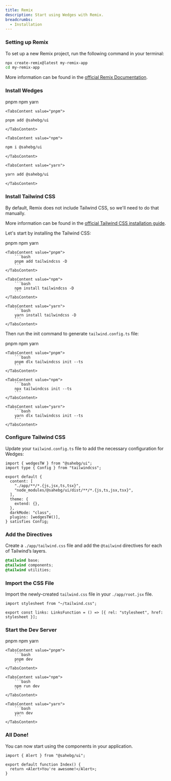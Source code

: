 ```yaml
---
title: Remix
description: Start using Wedges with Remix.
breadcrumbs:
  - Installation
---
```


<Steps>

### Setting up Remix

To set up a new Remix project, run the following command in your terminal:

```bash
npx create-remix@latest my-remix-app
cd my-remix-app
```

More information can be found in the <a href="https://remix.run/docs/en/main/start/quickstart" target="_blank" rel="nofollow noreferrer">official Remix Documentation</a>.

### Install Wedges

<Tabs variant='underlined' defaultValue='pnpm'>
  <TabsList>
    <TabsTrigger value="pnpm">pnpm</TabsTrigger>
    <TabsTrigger value="npm">npm</TabsTrigger>
    <TabsTrigger value="yarn">yarn</TabsTrigger>
  </TabsList>

    <TabsContent value="pnpm">

```bash
pnpm add @sahebg/ui
```

    </TabsContent>

    <TabsContent value="npm">

```bash
npm i @sahebg/ui
```

    </TabsContent>

    <TabsContent value="yarn">

```bash
yarn add @sahebg/ui
```

    </TabsContent>

</Tabs>

### Install Tailwind CSS

By default, Remix does not include Tailwind CSS, so we'll need to do that manually.

More information can be found in the <a href="https://tailwindcss.com/docs/guides/remix" target="_blank" rel='nofollow noreferrer'>official Tailwind CSS installation guide</a>.

Let's start by installing the Tailwind CSS:

<Tabs variant='underlined' defaultValue='pnpm'>
    <TabsList>
        <TabsTrigger value="pnpm">pnpm</TabsTrigger>
        <TabsTrigger value="npm">npm</TabsTrigger>
        <TabsTrigger value="yarn">yarn</TabsTrigger>
    </TabsList>

    <TabsContent value="pnpm">
        ```bash
        pnpm add tailwindcss -D
        ```
    </TabsContent>

    <TabsContent value="npm">
        ```bash
        npm install tailwindcss -D
        ```
    </TabsContent>

    <TabsContent value="yarn">
        ```bash
        yarn install tailwindcss -D
        ```
    </TabsContent>

</Tabs>

Then run the init command to generate `tailwind.config.ts` file:

<Tabs variant='underlined' defaultValue='pnpm'>
    <TabsList>
        <TabsTrigger value="pnpm">pnpm</TabsTrigger>
        <TabsTrigger value="npm">npm</TabsTrigger>
        <TabsTrigger value="yarn">yarn</TabsTrigger>
    </TabsList>

    <TabsContent value="pnpm">
        ```bash
        pnpm dlx tailwindcss init --ts
        ```
    </TabsContent>

    <TabsContent value="npm">
        ```bash
        npx tailwindcss init --ts
        ```
    </TabsContent>

    <TabsContent value="yarn">
        ```bash
        yarn dlx tailwindcss init --ts
        ```
    </TabsContent>

</Tabs>

### Configure Tailwind CSS

Update your `tailwind.config.ts` file to add the necessary configuration for Wedges:

```tsx {2,7,12-13} title="tailwind.config.js" showLineNumbers
import { wedgesTW } from "@sahebg/ui";
import type { Config } from "tailwindcss";

export default {
  content: [
    "./app/**/*.{js,jsx,ts,tsx}",
    "node_modules/@sahebg/ui/dist/**/*.{js,ts,jsx,tsx}",
  ],
  theme: {
    extend: {},
  },
  darkMode: "class",
  plugins: [wedgesTW()],
} satisfies Config;
```

### Add the Directives

Create a `./app/tailwind.css` file and add the `@tailwind` directives for each of Tailwind’s layers.

```css title="app/tailwind.css" showLineNumbers
@tailwind base;
@tailwind components;
@tailwind utilities;
```

### Import the CSS File

Import the newly-created `tailwind.css` file in your `./app/root.jsx` file.

```tsx showLineNumbers title="root.tsx"
import stylesheet from "~/tailwind.css";

export const links: LinksFunction = () => [{ rel: "stylesheet", href: stylesheet }];
```

### Start the Dev Server

<Tabs variant='underlined' defaultValue='pnpm'>
  <TabsList>
    <TabsTrigger value="pnpm">pnpm</TabsTrigger>
    <TabsTrigger value="npm">npm</TabsTrigger>
    <TabsTrigger value="yarn">yarn</TabsTrigger>
  </TabsList>

    <TabsContent value="pnpm">
        ```bash
        pnpm dev
        ```
    </TabsContent>

    <TabsContent value="npm">
        ```bash
        npm run dev
        ```
    </TabsContent>

    <TabsContent value="yarn">
        ```bash
        yarn dev
        ```
    </TabsContent>

</Tabs>

### All Done!

You can now start using the components in your application.

```tsx {1,4} showLineNumbers
import { Alert } from "@sahebg/ui";

export default function Index() {
  return <Alert>You're awesome!</Alert>;
}
```

</Steps>
